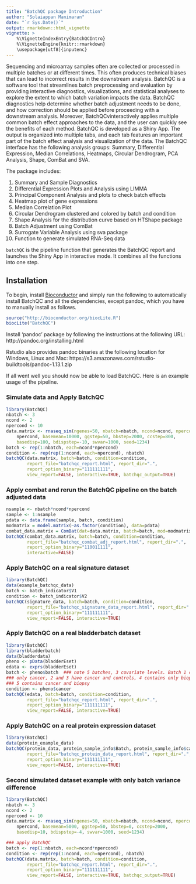 ---
title: "BatchQC package Introduction"
author: "Solaiappan Manimaran"
date: "`r Sys.Date()`"
output: rmarkdown::html_vignette
vignette: >
    %\VignetteIndexEntry{BatchQCIntro}
    %\VignetteEngine{knitr::rmarkdown}
    \usepackage[utf8]{inputenc}
---
Sequencing and microarray samples often are collected or processed in multiple 
batches or at different times. This often produces technical biases that can 
lead to incorrect results in the downstream analysis. BatchQC is a software tool
that streamlines batch preprocessing and evaluation by providing interactive 
diagnostics, visualizations, and statistical analyses to explore the extent to 
which batch variation impacts the data. BatchQC diagnostics help determine 
whether batch adjustment needs to be done, and how correction should be applied 
before proceeding with a downstream analysis. Moreover, BatchQCvinteractively 
applies multiple common batch effect approaches to the data, and the user can 
quickly see the benefits of each method. BatchQC is developed as a Shiny App. 
The output is organized into multiple tabs, and each tab features an important 
part of the batch effect analysis and visualization of the data. The BatchQC 
interface has the following analysis groups: Summary, Differential Expression, 
Median Correlations, Heatmaps, Circular Dendrogram, PCA Analysis, Shape, ComBat 
and SVA. 

The package includes:

1. Summary and Sample Diagnostics
2. Differential Expression Plots and Analysis using LIMMA
3. Principal Component Analysis and plots to check batch effects
4. Heatmap plot of gene expressions
5. Median Correlation Plot
6. Circular Dendrogram clustered and colored by batch and condition
7. Shape Analysis for the distribution curve based on HTShape package
8. Batch Adjustment using ComBat
9. Surrogate Variable Analysis using sva package
10. Function to generate simulated RNA-Seq data

`batchQC` is the pipeline function that generates the BatchQC report and 
launches the Shiny App in interactive mode. It combines all the functions into 
one step.

## Installation

To begin, install [Bioconductor](http://www.bioconductor.org/) and simply
run the following to automatically install BatchQC and all the dependencies, 
except pandoc, which you have to manually install as follows.

```r
source("http://bioconductor.org/biocLite.R")
biocLite("BatchQC")
```
Install 'pandoc' package by following the instructions at the following URL:
http://pandoc.org/installing.html

Rstudio also provides pandoc binaries at the following location for Windows, 
Linux and Mac:
https://s3.amazonaws.com/rstudio-buildtools/pandoc-1.13.1.zip 

If all went well you should now be able to load BatchQC. Here is an example 
usage of the pipeline.

### Simulate data and Apply BatchQC
```r
library(BatchQC)
nbatch <- 3
ncond <- 2
npercond <- 10
data.matrix <- rnaseq_sim(ngenes=50, nbatch=nbatch, ncond=ncond, npercond=
    npercond, basemean=10000, ggstep=50, bbstep=2000, ccstep=800, 
    basedisp=100, bdispstep=-10, swvar=1000, seed=1234)
batch <- rep(1:nbatch, each=ncond*npercond)
condition <- rep(rep(1:ncond, each=npercond), nbatch)
batchQC(data.matrix, batch=batch, condition=condition, 
        report_file="batchqc_report.html", report_dir=".", 
        report_option_binary="111111111",
        view_report=FALSE, interactive=TRUE, batchqc_output=TRUE)

```
### Apply combat and rerun the BatchQC pipeline on the batch adjusted data
```r
nsample <- nbatch*ncond*npercond
sample <- 1:nsample
pdata <- data.frame(sample, batch, condition)
modmatrix = model.matrix(~as.factor(condition), data=pdata)
combat_data.matrix = ComBat(dat=data.matrix, batch=batch, mod=modmatrix)
batchQC(combat_data.matrix, batch=batch, condition=condition, 
        report_file="batchqc_combat_adj_report.html", report_dir=".", 
        report_option_binary="110011111",
        interactive=FALSE)
```

### Apply BatchQC on a real signature dataset
```r
library(BatchQC)
data(example_batchqc_data)
batch <- batch_indicator$V1
condition <- batch_indicator$V2
batchQC(signature_data, batch=batch, condition=condition, 
        report_file="batchqc_signature_data_report.html", report_dir=".", 
        report_option_binary="111111111",
        view_report=FALSE, interactive=TRUE)
```
### Apply BatchQC on a real bladderbatch dataset
```r
library(BatchQC)
library(bladderbatch)
data(bladderdata)
pheno <- pData(bladderEset)
edata <- exprs(bladderEset)
batch <- pheno$batch  ### note 5 batches, 3 covariate levels. Batch 1 contains 
### only cancer, 2 and 3 have cancer and controls, 4 contains only biopsy, and 
### 5 contains cancer and biopsy
condition <- pheno$cancer
batchQC(edata, batch=batch, condition=condition, 
        report_file="batchqc_report.html", report_dir=".", 
        report_option_binary="111111111",
        view_report=FALSE, interactive=TRUE)
```
### Apply BatchQC on a real protein expression dataset
```r
library(BatchQC)
data(protein_example_data)
batchQC(protein_data, protein_sample_info$Batch, protein_sample_info$category,
        report_file="batchqc_protein_data_report.html", report_dir=".", 
        report_option_binary="111111111",
        view_report=FALSE, interactive=TRUE)
```
### Second simulated dataset example with only batch variance difference
```r
library(BatchQC)
nbatch <- 3
ncond <- 2
npercond <- 10
data.matrix <- rnaseq_sim(ngenes=50, nbatch=nbatch, ncond=ncond, npercond=
    npercond, basemean=5000, ggstep=50, bbstep=0, ccstep=2000, 
    basedisp=10, bdispstep=-4, swvar=1000, seed=1234)

### apply BatchQC
batch <- rep(1:nbatch, each=ncond*npercond)
condition <- rep(rep(1:ncond, each=npercond), nbatch)
batchQC(data.matrix, batch=batch, condition=condition, 
        report_file="batchqc_report.html", report_dir=".", 
        report_option_binary="111111111",
        view_report=FALSE, interactive=TRUE, batchqc_output=TRUE)

```
